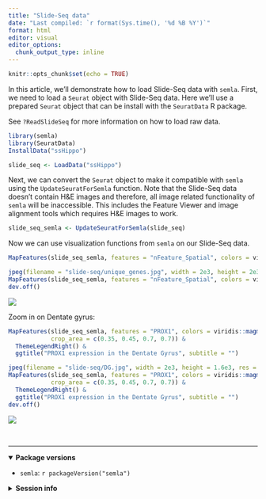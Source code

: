 ```yaml
---
title: "Slide-Seq data"
date: "Last compiled: `r format(Sys.time(), '%d %B %Y')`"
format: html
editor: visual
editor_options: 
  chunk_output_type: inline
---
```


```r
knitr::opts_chunk$set(echo = TRUE)
```

In this article, we'll demonstrate how to load Slide-Seq data with `semla`. First, we need to load a `Seurat` object with 
Slide-Seq data. Here we'll use a prepared `Seurat` object that can be install with the `SeuratData` R package. 

See `?ReadSlideSeq` for more information on how to load raw data.

```r
library(semla)
library(SeuratData)
InstallData("ssHippo")
```

```r
slide_seq <- LoadData("ssHippo")
```

Next, we can convert the `Seurat` object to make it compatible with `semla` using the `UpdateSeuratForSemla` function.
Note that the Slide-Seq data doesn't contain H&E images and therefore, all image related functionality of `semla` 
will be inaccessible. This includes the Feature Viewer and image alignment tools which requires H&E images to work.

```r
slide_seq_semla <- UpdateSeuratForSemla(slide_seq)
```

Now we can use visualization functions from `semla` on our Slide-Seq data.

```r
MapFeatures(slide_seq_semla, features = "nFeature_Spatial", colors = viridis::magma(n = 11, direction = -1)) & ThemeLegendRight()
```

```r
jpeg(filename = "slide-seq/unique_genes.jpg", width = 2e3, height = 2e3, res = 200)
MapFeatures(slide_seq_semla, features = "nFeature_Spatial", colors = viridis::magma(n = 11, direction = -1)) & ThemeLegendRight()
dev.off()
```

![](slide-seq/unique_genes.jpg)

Zoom in on Dentate gyrus:

```r
MapFeatures(slide_seq_semla, features = "PROX1", colors = viridis::magma(n = 11, direction = -1),
            crop_area = c(0.35, 0.45, 0.7, 0.7)) & 
  ThemeLegendRight() &
  ggtitle("PROX1 expression in the Dentate Gyrus", subtitle = "")
```

```r
jpeg(filename = "slide-seq/DG.jpg", width = 2e3, height = 1.6e3, res = 300)
MapFeatures(slide_seq_semla, features = "PROX1", colors = viridis::magma(n = 11, direction = -1),
            crop_area = c(0.35, 0.45, 0.7, 0.7)) & 
  ThemeLegendRight() &
  ggtitle("PROX1 expression in the Dentate Gyrus", subtitle = "")
dev.off()
```

![](slide-seq/DG.jpg)

<br>

------------------------------------------------------------------------

<details open>

<summary>**Package versions**</summary>

-   `semla`: `r packageVersion("semla")`

</details>

<details>

<summary>**Session info**</summary>

```r
sessionInfo()
```

</details>

<br>

